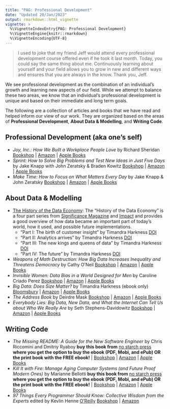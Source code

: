 ```yaml
---
title: "PAG: Professional Development"
date: "Updated 20/Jan/2023"
output: rmarkdown::html_vignette
vignette: >
  %\VignetteIndexEntry{PAG: Professional Development}
  %\VignetteEngine{knitr::rmarkdown}
  %\VignetteEncoding{UTF-8}
---
```


> I used to joke that my friend Jeff would attend every professional development course offered even if he took it last month. Today, you could say the same thing about me. Continuously learning about yourself and your field allows you to grow in new and different ways and ensures that you are always in the know. Thank you, Jeff.

We see professional development as the combination of an individual's growth and learning new aspects of our field. While we attempt to balance these two areas, we know that an individual's professional development is unique and based on their immediate and long term goals. 

The following are a collection of articles and books that we have read and helped inform our view of our work. They are organized based on the areas of **Professional Development**, **About Data & Modelling**, and **Writing Code**. 


## Professional Development (aka one's self)

  <!-- - __ by xxx [Bookshop]() | [Amazon]() | [Apple Books]() -->
  
  - _Joy, Inc.: How We Built a Workplace People Love_ by Richard Sheridan 
  [Bookshop](https://bookshop.org/p/books/joy-inc-how-we-built-a-workplace-people-love-richard-sheridan/7677689?ean=9781591847120) | 
  [Amazon](https://www.amazon.com/Joy-Inc-Built-Workplace-People/dp/1591847125) | 
  [Apple Books](https://books.apple.com/us/book/joy-inc/id666415806)
  - _Sprint: How to Solve Big Problems and Test New Ideas in Just Five Days_ by Jake Knapp with John Zeratsky & Braden Kowitz
  [Bookshop](https://bookshop.org/p/books/sprint-how-to-solve-big-problems-and-test-new-ideas-in-just-five-days-jake-knapp/6762101?ean=9781501121746) | 
  [Amazon](https://www.amazon.com/Sprint-Solve-Problems-Test-Ideas/dp/150112174X) | 
  [Apple Books](https://books.apple.com/us/book/sprint/id1013998819)
  - _Make Time: How to Focus on What Matters Every Day_ by Jake Knapp & John Zeratsky
  [Bookshop](https://bookshop.org/p/books/make-time-how-to-focus-on-what-matters-every-day-jake-knapp/12094196?ean=9780525572428) | 
  [Amazon](https://www.amazon.com/Make-Time-Focus-Matters-Every/dp/0525572422) | 
  [Apple Books](https://books.apple.com/us/book/make-time-how-to-focus-on-what-matters-every-day/id1598168334)
  
  <!-- - __ by xxx [Bookshop]() | [Amazon]() | [Apple Books]() -->

## About Data & Modelling

  <!-- - __ by xxx [Bookshop]() | [Amazon]() | [Apple Books]() -->
  
  - [The History of the Data Economy](https://www.significancemagazine.com/business/714-the-history-of-the-data-economy): The "History of the Data Economy" is a four part series from [Significance Magazine](https://www.significancemagazine.com/business/714-the-history-of-the-data-economy) and [Impact]() and provides a good overview of how data became an important part of today's world, how it used, and possible future implementations.
    - "Part I: The birth of customer insight" by Timandra Harkness [DOI](https://doi.org/10.1111/1740-9713.01504)
    - "Part II: Analytics arrives" by Timandra Harkness [DOI](https://doi.org/10.1111/1740-9713.01547)
    - "Part III: The new kings and queens of data" by Timandra Harkness [DOI](https://doi.org/10.1111/1740-9713.01567)
    - "Part IV: The future" by Timandra Harkness [DOI](https://doi.org/10.1111/1740-9713.01586)
  - _Weapons of Math Destruction: How Big Data Increases Inequality and Threatens Democracy_ by Cathy O’Neil
  [Bookshop](https://bookshop.org/p/books/weapons-of-math-destruction-how-big-data-increases-inequality-and-threatens-democracy-cathy-o-neil/11438502?ean=9780553418835) | 
  [Amazon](https://www.amazon.com/Weapons-Math-Destruction-Increases-Inequality/dp/0553418831) | 
  [Apple Books](https://books.apple.com/us/book/weapons-of-math-destruction-how-big-data-increases/id1605146240)
  - _Invisible Women: Data Bias in a World Designed for Men_ by Caroline Criado Perez
  [Bookshop](https://bookshop.org/p/books/invisible-women-data-bias-in-a-world-designed-for-men-caroline-criado-perez/15136602?ean=9781419735219) | 
  [Amazon](https://www.amazon.com/Invisible-Women-Data-World-Designed/dp/1419735217) | 
  [Apple Books](https://books.apple.com/us/book/invisible-women/id1450370544)
  - _Big Data: Does Size Matter?_ by Timandra Harkness (ebook only)
  [Bloomsbury](https://www.bloomsbury.com/us/big-data-9781472920065/) | 
  [Amazon](https://www.amazon.com/Big-Data-Matter-Bloomsbury-Sigma-ebook/dp/B01AS2XZ2Y) | 
  [Apple Books](https://books.apple.com/us/book/big-data/id1487479079)
  - _The Address Book_ by Deirdre Mask 
  [Bookshop](https://bookshop.org/p/books/the-address-book-what-street-addresses-reveal-about-identity-race-wealth-and-power-deirdre-mask/14632668?ean=9781250134790) | 
  [Amazon](https://www.amazon.com/Address-Book-Street-Addresses-Identity/dp/125013479X) | 
  [Apple Books](https://books.apple.com/us/book/the-address-book/id1468904681)
  - _Everybody Lies: Big Data, New Data, and What the Internet Can Tell Us about Who We Really Are_ by Seth Stephens-Davidowitz 
  [Bookshop](https://bookshop.org/p/books/everybody-lies-big-data-new-data-and-what-the-internet-can-tell-us-about-who-we-really-are-seth-stephens-davidowitz/6435920?ean=9780062390868) | 
  [Amazon](https://www.amazon.com/Everybody-Lies-Internet-About-Really/dp/0062390864) | 
  [Apple Books](https://books.apple.com/us/book/everybody-lies/id1073526949)
  
  <!-- - __ by xxx [Bookshop]() | [Amazon]() | [Apple Books]() -->


## Writing Code

  <!-- - __ by xxx [Bookshop]() | [Amazon]() | [Apple Books]() -->
  
  - _The Missing README: A Guide for the New Software Engineer_ by Chris Riccomini and Dmitriy Ryaboy 
  **buy this book from** [no starch press](https://nostarch.com/missing-readme) **where you get the option to buy the ebook (PDF, Mobi, and ePub) OR the print book with the FREE ebook!** | 
  [Bookshop](https://bookshop.org/p/books/the-missing-readme-a-guide-for-the-new-software-engineer-dmitriy-ryaboy/16628153?ean=9781718501836) | 
  [Amazon](https://www.amazon.com/Missing-README-Guide-Software-Engineer/dp/1718501838) | 
  [Apple Books](https://books.apple.com/us/book/the-missing-readme/id1555615457)
  - _Kill It with Fire: Manage Aging Computer Systems (and Future Proof Modern Ones)_ by Marianne Bellotti 
  **buy this book from** [no starch press](https://nostarch.com/kill-it-fire) **where you get the option to buy the ebook (PDF, Mobi, and ePub) OR the print book with the FREE ebook!** | 
  [Bookshop](https://bookshop.org/p/books/kill-it-with-fire-manage-aging-computer-systems-and-future-proof-modern-ones-marianne-bellotti/14958406?ean=9781718501188) | 
  [Amazon](https://www.amazon.com/Kill-Fire-Manage-Computer-Systems/dp/1718501188) | 
  [Apple Books](https://books.apple.com/us/book/kill-it-with-fire/id1523220539)
  - _97 Things Every Programmer Should Know: Collective Wisdom from the Experts_ edited by Kevlin Henne 
  [O'Reilly](https://www.oreilly.com/library/view/97-things-every/9780596809515/)
  [Bookshop](https://bookshop.org/p/books/97-things-every-programmer-should-know-collective-wisdom-from-the-experts-kevlin-henney/8169456?ean=9780596809485) | 
  [Amazon](https://www.amazon.com/Things-Every-Programmer-Should-Know-ebook/dp/B0039OVIAK) 
  
  <!-- - __ by xxx [Bookshop]() | [Amazon]() | [Apple Books]() -->

